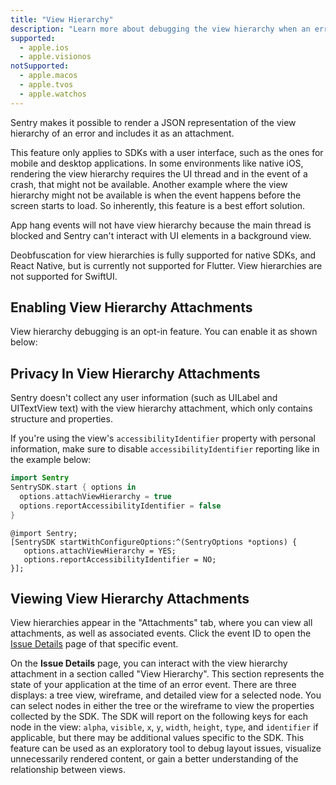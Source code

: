 ```yaml
---
title: "View Hierarchy"
description: "Learn more about debugging the view hierarchy when an error occurs. Sentry pairs the view hierarchy representation with the original event, giving you additional insight into issues."
supported:
  - apple.ios
  - apple.visionos
notSupported:
  - apple.macos
  - apple.tvos
  - apple.watchos
---
```


Sentry makes it possible to render a JSON representation of the view hierarchy of an error and includes it as an <PlatformLink to="/enriching-events/attachments/">attachment</PlatformLink>.

This feature only applies to SDKs with a user interface, such as the ones for mobile and desktop applications. In some environments like native iOS, rendering the view hierarchy requires the UI thread and in the event of a crash, that might not be available. Another example where the view hierarchy might not be available is when the event happens before the screen starts to load. So inherently, this feature is a best effort solution.

<Alert>
App hang events will not have view hierarchy because the main thread is blocked and Sentry can't interact with UI elements in a background view.
</Alert>

<Alert>

Deobfuscation for view hierarchies is fully supported for native SDKs, and React Native, but is currently not supported for Flutter. View hierarchies are not supported for SwiftUI.

</Alert>

## Enabling View Hierarchy Attachments

View hierarchy debugging is an opt-in feature. You can enable it as shown below:

<PlatformContent includePath="enriching-events/attach-viewhierarchy" />

## Privacy In View Hierarchy Attachments

Sentry doesn't collect any user information (such as UILabel and UITextView text) with the view hierarchy attachment, which only contains structure and properties.

If you're using the view's `accessibilityIdentifier` property with personal information, make sure to disable `accessibilityIdentifier` reporting like in the example below:

```swift {tabTitle:Swift}
import Sentry
SentrySDK.start { options in
  options.attachViewHierarchy = true
  options.reportAccessibilityIdentifier = false
}
```

```objc {tabTitle:Objective-C}
@import Sentry;
[SentrySDK startWithConfigureOptions:^(SentryOptions *options) {
   options.attachViewHierarchy = YES;
   options.reportAccessibilityIdentifier = NO;
}];
```


## Viewing View Hierarchy Attachments

View hierarchies appear in the "Attachments" tab, where you can view all attachments, as well as associated events. Click the event ID to open the [Issue Details](/product/issues/issue-details) page of that specific event.

<Include name="common-imgs/viewhierarchy-list-example" />

On the **Issue Details** page, you can interact with the view hierarchy attachment in a section called "View Hierarchy". This section represents the state of your application at the time of an error event. There are three displays: a tree view, wireframe, and detailed view for a selected node. You can select nodes in either the tree or the wireframe to view the properties collected by the SDK. The SDK will report on the following keys for each node in the view: `alpha`, `visible`, `x`, `y`, `width`, `height`, `type`, and `identifier` if applicable, but there may be additional values specific to the SDK. This feature can be used as an exploratory tool to debug layout issues, visualize unnecessarily rendered content, or gain a better understanding of the relationship between views.

<Include name="common-imgs/viewhierarchy-example" />
